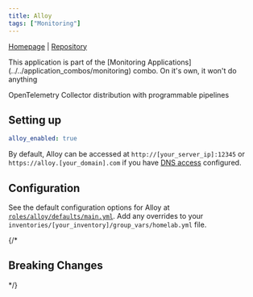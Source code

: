 ```yaml
---
title: Alloy
tags: ["Monitoring"]
---
```



[Homepage](https://grafana.com/oss/alloy) |
[Repository](https://github.com/grafana/alloy)

<Tags tags={frontmatter.tags} />

<Aside>
	This application is part of the [Monitoring Applications](../../application_combos/monitoring) combo.
  On it's own, it won't do anything
</Aside>

OpenTelemetry Collector distribution with programmable pipelines 

## Setting up

```yaml title="inventories/homelab/group_vars/homelab.yml"
alloy_enabled: true
```

By default, Alloy can be accessed at `http://[your_server_ip]:12345` or `https://alloy.[your_domain].com` if you have [DNS access](../guides/dns-access) configured.

## Configuration

See the default configuration options for Alloy at [`roles/alloy/defaults/main.yml`](https://github.com/Dylancyclone/ansible-homelab-orchestration/blob/main/roles/alloy/defaults/main.yml).
Add any overrides to your `inventories/[your_inventory]/group_vars/homelab.yml` file.

{/* 

## Breaking Changes

*/}